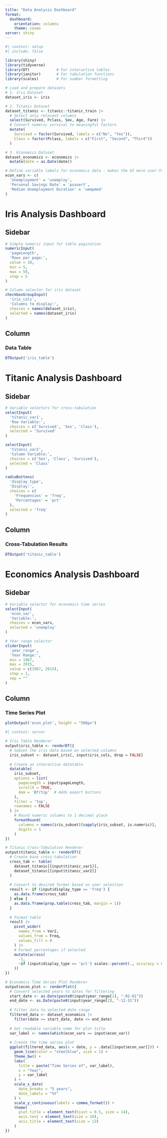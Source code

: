 ```yaml
---
title: "Data Analysis Dashboard"
format: 
  dashboard:
    orientation: columns
    theme: cosmo
server: shiny
---
```


```r
#| context: setup
#| include: false

library(shiny)          
library(tidyverse)      
library(DT)            # For interactive tables
library(janitor)       # For tabulation functions
library(scales)        # For number formatting

# Load and prepare datasets
# 1. Iris Dataset
dataset_iris <- iris

# 2. Titanic Dataset 
dataset_titanic <- titanic::titanic_train |>
  # Select only relevant columns
  select(Survived, Pclass, Sex, Age, Fare) |>
  # Convert numeric survival to meaningful factors
  mutate(
    Survived = factor(Survived, labels = c("No", "Yes")),
    Class = factor(Pclass, labels = c("First", "Second", "Third"))
  )

# 3. Economics Dataset
dataset_economics <- economics |>
  mutate(date = as.Date(date))

# Define variable labels for economics data - makes the UI more user-friendly
econ_vars <- c(
  'Unemployment' = 'unemploy',
  'Personal Savings Rate' = 'psavert',
  'Median Unemployment Duration' = 'uempmed'
)
```

# Iris Analysis Dashboard

## Sidebar {.sidebar}
```r
# Simple numeric input for table pagination
numericInput(
  'pageLength', 
  'Rows per page:', 
  value = 10, 
  min = 5, 
  max = 50, 
  step = 5
)

# Column selector for iris dataset
checkboxGroupInput(
  'iris_cols', 
  'Columns to display:',
  choices = names(dataset_iris),
  selected = names(dataset_iris)
)
```

## Column

### Data Table
```r
DTOutput('iris_table')
```

# Titanic Analysis Dashboard

## Sidebar {.sidebar}
```r
# Variable selectors for cross-tabulation
selectInput(
  'titanic_var1', 
  'Row Variable:', 
  choices = c('Survived', 'Sex', 'Class'),
  selected = 'Survived'
)

selectInput(
  'titanic_var2', 
  'Column Variable:', 
  choices = c('Sex', 'Class', 'Survived'),
  selected = 'Class'
)

radioButtons(
  'display_type',
  'Display:',
  choices = c(
    'Frequencies' = 'freq',
    'Percentages' = 'pct'
  ),
  selected = 'freq'
)
```

## Column

### Cross-Tabulation Results
```r
DTOutput('titanic_table')
```

# Economics Analysis Dashboard

## Sidebar {.sidebar}
```r
# Variable selector for economics time series
selectInput(
  'econ_var', 
  'Variable:', 
  choices = econ_vars,
  selected = 'unemploy'
)

# Year range selector
sliderInput(
  'year_range', 
  'Year Range:',
  min = 1967, 
  max = 2015,
  value = c(1967, 2015),
  step = 1,
  sep = ""
)
```

## Column

### Time Series Plot
```r
plotOutput('econ_plot', height = "500px")
```


```r
#| context: server

# Iris Table Renderer
output$iris_table <- renderDT({
  # Subset the iris data based on selected columns
  iris_subset <- dataset_iris[, input$iris_cols, drop = FALSE]
  
  # Create an interactive datatable
  datatable(
    iris_subset,
    options = list(
      pageLength = input$pageLength,
      scrollX = TRUE,
      dom = 'Bfrtip'  # Adds export buttons
    ),
    filter = 'top',
    rownames = FALSE
  ) |>
    # Round numeric columns to 1 decimal place
    formatRound(
      columns = names(iris_subset)[sapply(iris_subset, is.numeric)], 
      digits = 1
    )
})

# Titanic Cross-Tabulation Renderer
output$titanic_table <- renderDT({
  # Create base cross-tabulation
  cross_tab <- table(
    dataset_titanic[[input$titanic_var1]], 
    dataset_titanic[[input$titanic_var2]]
  )
  
  # Convert to desired format based on user selection
  result <- if (input$display_type == 'freq') {
    as.data.frame(cross_tab)
  } else {
    as.data.frame(prop.table(cross_tab, margin = 1))
  }
  
  # Format table
  result |>
    pivot_wider(
      names_from = Var2,
      values_from = Freq,
      values_fill = 0
    ) |>
    # Format percentages if selected
    mutate(across(
      -1,
      ~if (input$display_type == 'pct') scales::percent(., accuracy = 0.1) else .
    ))
})

# Economics Time Series Plot Renderer
output$econ_plot <- renderPlot({
  # Convert selected years to dates for filtering
  start_date <- as.Date(paste0(input$year_range[1], "-01-01"))
  end_date <- as.Date(paste0(input$year_range[2], "-12-31"))
  
  # Filter data to selected date range
  filtered_data <- dataset_economics |>
    filter(date >= start_date, date <= end_date)
  
  # Get readable variable name for plot title
  var_label <- names(which(econ_vars == input$econ_var))
  
  # Create the time series plot
  ggplot(filtered_data, aes(x = date, y = .data[[input$econ_var]])) +
    geom_line(color = "steelblue", size = 1) +
    theme_bw() +
    labs(
      title = paste("Time Series of", var_label),
      x = "Year",
      y = var_label
    ) +
    scale_x_date(
      date_breaks = "5 years", 
      date_labels = "%Y"
    ) +
    scale_y_continuous(labels = comma_format()) +
    theme(
      plot.title = element_text(hjust = 0.5, size = 14),
      axis.text = element_text(size = 10),
      axis.title = element_text(size = 12)
    )
})
```